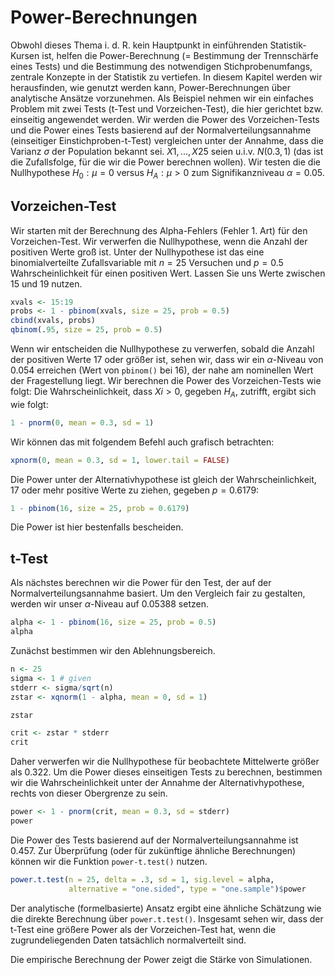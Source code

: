# Power-Berechnungen {#powerberechnung}
Obwohl dieses Thema i.\ d.\ R. kein Hauptpunkt in einführenden Statistik-Kursen ist, helfen die Power-Berechnung (= Bestimmung der Trennschärfe eines Tests) und die Bestimmung des notwendigen Stichprobenumfangs, zentrale Konzepte in der Statistik zu vertiefen. In diesem Kapitel werden wir herausfinden, wie \textsf{R} genutzt werden kann, Power-Berechnungen über analytische Ansätze vorzunehmen. Als Beispiel nehmen wir ein einfaches Problem mit zwei Tests (t-Test und Vorzeichen-Test), die hier gerichtet bzw. einseitig angewendet werden.
Wir werden die Power des Vorzeichen-Tests und die Power eines Tests basierend auf der Normalverteilungsannahme (einseitiger Einstichproben-t-Test) vergleichen unter der Annahme, dass die Varianz $\sigma$ der Population bekannt sei. $X1, ... , X25$ seien u.i.v. $N(0.3, 1)$ (das ist die Zufallsfolge, für die wir die Power berechnen wollen). Wir testen die die Nullhypothese $H_0: \mu = 0$ versus $H_A: \mu > 0$ zum Signifikanzniveau $\alpha = 0.05$. 

## Vorzeichen-Test
Wir starten mit der Berechnung des Alpha-Fehlers (Fehler 1. Art) für den Vorzeichen-Test. Wir verwerfen die Nullhypothese, wenn die Anzahl der positiven Werte groß ist. Unter der Nullhypothese ist das eine binomialverteilte Zufallsvariable mit $n = 25$ Versuchen und $p = 0.5$ Wahrscheinlichkeit für einen positiven Wert. Lassen Sie uns Werte zwischen 15 und 19 nutzen.

```r
xvals <- 15:19
probs <- 1 - pbinom(xvals, size = 25, prob = 0.5)
cbind(xvals, probs)
qbinom(.95, size = 25, prob = 0.5)
```

Wenn wir entscheiden die Nullhypothese zu verwerfen, sobald die Anzahl der positiven Werte 17 oder größer ist, sehen wir, dass wir ein $\alpha$-Niveau von $0.054$ erreichen (Wert von `pbinom()` bei 16), der nahe am nominellen Wert der Fragestellung liegt.
Wir berechnen die Power des Vorzeichen-Tests wie folgt: Die Wahrscheinlichkeit, dass $Xi > 0$, gegeben $H_A$, zutrifft, ergibt sich wie folgt:

```r
1 - pnorm(0, mean = 0.3, sd = 1)
```

Wir können das mit folgendem Befehl auch grafisch betrachten:

```r
xpnorm(0, mean = 0.3, sd = 1, lower.tail = FALSE)
```

Die Power unter der Alternativhypothese ist gleich der Wahrscheinlichkeit, 17 oder mehr positive Werte zu ziehen, gegeben $p = 0.6179$:

```r
1 - pbinom(16, size = 25, prob = 0.6179)
```

Die Power ist hier bestenfalls bescheiden.

## t-Test
Als nächstes berechnen wir die Power für den Test, der auf der Normalverteilungsannahme basiert. Um den Vergleich fair zu gestalten, werden wir unser $\alpha$-Niveau auf $0.05388$ setzen.

```r
alpha <- 1 - pbinom(16, size = 25, prob = 0.5)
alpha
```

Zunächst bestimmen wir den Ablehnungsbereich.

```r
n <- 25
sigma <- 1 # given
stderr <- sigma/sqrt(n)
zstar <- xqnorm(1 - alpha, mean = 0, sd = 1)

zstar

crit <- zstar * stderr
crit
```

Daher verwerfen wir die Nullhypothese für beobachtete Mittelwerte größer als $0.322$.
Um die Power dieses einseitigen Tests zu berechnen, bestimmen wir die Wahrscheinlichkeit unter der Annahme der Alternativhypothese, rechts von dieser Obergrenze zu sein.

```r
power <- 1 - pnorm(crit, mean = 0.3, sd = stderr)
power
```

Die Power des Tests basierend auf der Normalverteilungsannahme ist $0.457$. Zur Überprüfung (oder für zukünftige ähnliche Berechnungen) können wir die Funktion `power-t.test()` nutzen.

```r
power.t.test(n = 25, delta = .3, sd = 1, sig.level = alpha, 
             alternative = "one.sided", type = "one.sample")$power
```

Der analytische (formelbasierte) Ansatz ergibt eine ähnliche Schätzung wie die direkte Berechnung über `power.t.test()`.
Insgesamt sehen wir, dass der t-Test eine größere Power als der Vorzeichen-Test hat, wenn die zugrundeliegenden Daten tatsächlich normalverteilt sind.

:::{.note data-latex="{note}"}
Die empirische Berechnung der Power zeigt die Stärke von Simulationen.
:::
